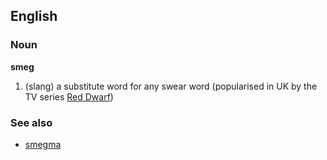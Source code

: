 ==English==

===Noun===
'''smeg'''
#(slang) a substitute word for any swear word (popularised in UK by the TV series [[http://en.wikipedia.org/wiki/Red_Dwarf_%28television%29|Red Dwarf]])

===See also===

*[[smegma]]